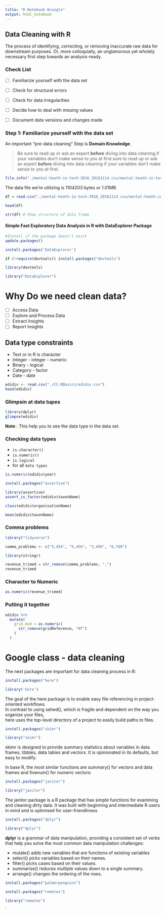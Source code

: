 ```yaml
---
title: "R Notebook Wrangle"
output: html_notebook
---
```


## Data Cleaning with R

The process of identifying, correcting, or removing inaccurate raw data for downstream purposes. Or, more colloquially, an unglamorous yet wholely necessary first step towards an analysis-ready.

### Check List

-   [ ] Familiarize yourself with the data set

-   [ ] Check for structural errors

-   [ ] Check for data irregularities

-   [ ] Decide how to deal with missing values

-   [ ] Document data versions and changes made

### Step 1: Familiarize yourself with the data set

An important "pre-data cleaning" Step is **Domain Knowledge**.

> Be sure to read up or ask an expert **before** diving into data cleaning if your variables don't make sense to you at first.sure to read up or ask an expert **before** diving into data cleaning if your variables don't make sense to you at first.

```r
file.info("./mental-heath-in-tech-2016_20161114.csv/mental-heath-in-tech-2016_20161114.csv")$size
```

The data file we're utilizing is 1104203 bytes or 1.01MB.

```r
df = read.csv("./mental-heath-in-tech-2016_20161114.csv/mental-heath-in-tech-2016_20161114.csv")

```

```r
head(df)
```

```r
str(df) # Show structure of data frame
```

#### Simple Fast Exploratory Data Analysis in R with DataExplorer Package

```r
#Install if the package doesn't exist 
update.packages()

```

```r
install.packages('DataExplorer')

```

```r
if (!require(devtools)) install.packages("devtools")
```

```r
library(devtools)
```

```r
library("DataExplorer")
```

# Why Do we need clean data?

-   [ ] Access Data
-   [ ] Explore and Process Data
-   [ ] Extract Insights
-   [ ] Report Insights

## Data type constraints

-   Text or in R is character
-   Integer - integer - numeric
-   Binary - logical
-   Category - factor
-   Date - date

```r
edidiv <- read.csv("./CC-RBasics/edidiv.csv")
head(edidiv)
```

### Glimpsin at data tupes

```r
library(dplyr)
glimpse(edidiv)
```

**Note** : This help you to see the data type in the data set.

### Checking data types

-   `is.character()`
-   `is.numeric()`
-   `is.logical`
-   for all `data types`

```r
is.numeric(edidiv$year)
```

```r
install.packages("assertive")
```

```r

library(assertive)
assert_is_factor(edidiv$taxonName)
```

```r
class(edidiv$organisationName)
```

```r
mean(edidiv$taxonName)
```

### Comma problems

```r
library("tidyverse")
```

```r
comma_problems <- c("5,454", "5,456", "3,456", "6,789")

```

```r
library(stringr)
```

```r
revenue_trimed = str_remove(comma_problems, ",")
revenue_trimed
```

### Character to Numeric

```r
as.numeric(revenue_trimed)
```

### Putting it together

```r
edidiv %>% 
  mutate( 
    grid_mod = as.numeric(
      str_remove(gridReference, "NT")
    )
  ) 
```

# Google class - data cleaning

The next packages are important for data cleaning process in R:

```r
install.packages("here")
```

```r
library('here')
```

The goal of the here package is to enable easy file referencing in project-oriented workflows.\
In contrast to using setwd(), which is fragile and dependent on the way you organize your files,\
here uses the top-level directory of a project to easily build paths to files.

```r
install.packages("skimr")
```

```r
library("skimr")
```

skimr is designed to provide summary statistics about variables in data frames, tibbles, data tables and vectors. It is opinionated in its defaults, but easy to modify.

In base R, the most similar functions are summary() for vectors and data frames and fivenum() for numeric vectors:

```r
install.packages("janitor")
```

```r
library("janitor")
```

The janitor package is a R package that has simple functions for examining and cleaning dirty data. It was built with beginning and intermediate R users in mind and is optimised for user-friendliness

```r
install.packages("dplyr")
```

```r
library("dplyr")
```

**dplyr** is a grammar of data manipulation, providing a consistent set of verbs that help you solve the most common data manipulation challenges:

-   mutate() adds new variables that are functions of existing variables
-   select() picks variables based on their names.
-   filter() picks cases based on their values.
-   summarise() reduces multiple values down to a single summary.
-   arrange() changes the ordering of the rows.

```r
install.packages("palmerpenguins")
```

```r
install.packages("remotes")
```

```r
library("remotes")
```

\`
